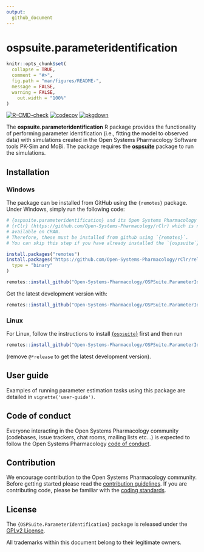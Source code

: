 ```yaml
---
output: 
  github_document
---
```


# ospsuite.parameteridentification


```r
knitr::opts_chunk$set(
  collapse = TRUE,
  comment = "#>",
  fig.path = "man/figures/README-",
  message = FALSE,
  warning = FALSE,
    out.width = "100%"
)
```


  <!-- badges: start -->

[![R-CMD-check](https://github.com/Open-Systems-Pharmacology/OSPSuite.ParameterIdentification/actions/workflows/R-CMD-check-build.yaml/badge.svg)](https://github.com/Open-Systems-Pharmacology/OSPSuite.ParameterIdentification/actions/workflows/R-CMD-check-build.yaml)
[![codecov](https://codecov.io/gh/Open-Systems-Pharmacology/OSPSuite.ParameterIdentification/branch/develop/graph/badge.svg)](https://codecov.io/gh/Open-Systems-Pharmacology/OSPSuite.ParameterIdentification)
[![pkgdown](https://github.com/Open-Systems-Pharmacology/OSPSuite.ParameterIdentification/actions/workflows/pkgdown.yaml/badge.svg)](https://github.com/Open-Systems-Pharmacology/OSPSuite.ParameterIdentification/actions/workflows/pkgdown.yaml)

  <!-- badges: end -->
  
<!-- README.md is generated from README.Rmd. Please edit that file -->


The **ospsuite.parameteridentification** R package provides the functionality of performing parameter identification (i.e., fitting the model to observed data) with simulations created in the Open Systems Pharmacology Software tools PK-Sim and MoBi. The package requires the [**ospsuite**](https://github.com/Open-Systems-Pharmacology/OSPSuite-R) package to run the simulations.

## Installation

### Windows
The package can be installed from GitHub using the `{remotes}` package.  Under Windows, simply run the following code:

```r
# {ospsuite.parameteridentification} and its Open Systems Pharmacology Suite's dependencies relies on
# {rClr} (https://github.com/Open-Systems-Pharmacology/rClr) which is not
# available on CRAN.
# Therefore, these must be installed from github using `{remotes}`.
# You can skip this step if you have already installed the `{ospsuite`} package.

install.packages("remotes")
install.packages("https://github.com/Open-Systems-Pharmacology/rClr/releases/download/v0.9.2/rClr_0.9.2.zip",
  type = "binary"
)

remotes::install_github("Open-Systems-Pharmacology/OSPSuite.ParameterIdentification@*release")
```

Get the latest development version with:

```r
remotes::install_github("Open-Systems-Pharmacology/OSPSuite.ParameterIdentification")
```

### Linux

For Linux, follow the instructions to install [{`ospsuite`}](https://github.com/Open-Systems-Pharmacology/OSPSuite-R?tab=readme-ov-file#on-linux) first
 and then run 

```r
remotes::install_github("Open-Systems-Pharmacology/OSPSuite.ParameterIdentification@*release")
```

(remove `@*release` to get the latest development version).

## User guide

Examples of running parameter estimation tasks using this package are detailed in `vignette('user-guide')`.


## Code of conduct

Everyone interacting in the Open Systems Pharmacology community (codebases, issue trackers, chat rooms, mailing lists etc...) is expected to follow the Open Systems Pharmacology [code of conduct](https://github.com/Open-Systems-Pharmacology/Suite/blob/master/CODE_OF_CONDUCT.md).

## Contribution

We encourage contribution to the Open Systems Pharmacology community. Before getting started please read the [contribution guidelines](https://github.com/Open-Systems-Pharmacology/Suite/blob/master/CONTRIBUTING.md). If you are contributing code, please be familiar with the [coding standards](https://github.com/Open-Systems-Pharmacology/Suite/blob/master/CODING_STANDARDS_R.md).

## License

The `{OSPSuite.ParameterIdentification}` package is released under the [GPLv2 License](LICENSE).

All trademarks within this document belong to their legitimate owners.
